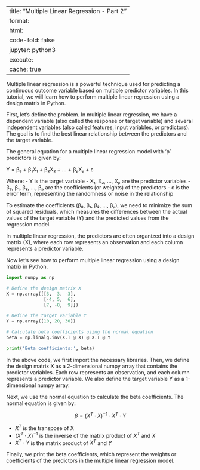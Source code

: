 
---
title: "Multiple Linear Regression - Part 2"
format:
  html:
    code-fold: false
jupyter: python3
execute: 
  cache: true
---


Multiple linear regression is a powerful technique used for predicting a continuous outcome variable based on multiple predictor variables. In this tutorial, we will learn how to perform multiple linear regression using a design matrix in Python. 

First, let's define the problem. In multiple linear regression, we have a dependent variable (also called the response or target variable) and several independent variables (also called features, input variables, or predictors). The goal is to find the best linear relationship between the predictors and the target variable.

The general equation for a multiple linear regression model with 'p' predictors is given by:

Y = β₀ + β₁X₁ + β₂X₂ + ... + βₚXₚ + ε

Where:
- Y is the target variable
- X₁, X₂, ..., Xₚ are the predictor variables
- β₀, β₁, β₂, ..., βₚ are the coefficients (or weights) of the predictors
- ε is the error term, representing the randomness or noise in the relationship

To estimate the coefficients (β₀, β₁, β₂, ..., βₚ), we need to minimize the sum of squared residuals, which measures the differences between the actual values of the target variable (Y) and the predicted values from the regression model.

In multiple linear regression, the predictors are often organized into a design matrix (X), where each row represents an observation and each column represents a predictor variable.

Now let's see how to perform multiple linear regression using a design matrix in Python.

```python
import numpy as np

# Define the design matrix X
X = np.array([[3,  3, -3],
              [-4, 5,  6],
              [7, -8,  9]])

# Define the target variable Y
Y = np.array([10, 20, 30])

# Calculate beta coefficients using the normal equation
beta = np.linalg.inv(X.T @ X) @ X.T @ Y

print('Beta coefficients:', beta)
```

In the above code, we first import the necessary libraries. Then, we define the design matrix X as a 2-dimensional numpy array that contains the predictor variables. Each row represents an observation, and each column represents a predictor variable. We also define the target variable Y as a 1-dimensional numpy array.

Next, we use the normal equation to calculate the beta coefficients. The normal equation is given by:

$$β = (X^T \cdot X)^{-1} \cdot X^T \cdot Y$$

- $X^T$ is the transpose of X
- $(X^T \cdot X)^{-1}$ is the inverse of the matrix product of $X^T$ and $X$
- $X^T \cdot Y$ is the matrix product of $X^T$ and $Y$

Finally, we print the beta coefficients, which represent the weights or coefficients of the predictors in the multiple linear regression model.
